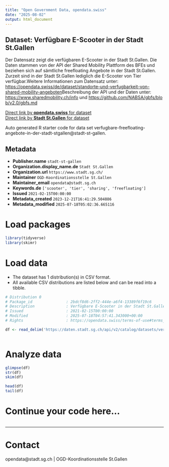 ```yaml
---
title: "Open Government Data, opendata.swiss"
date: "2025-08-02"
output: html_document
---
```


## Dataset: Verfügbare E-Scooter in der Stadt St.Gallen

Der Datensatz zeigt die verfügbaren E-Scooter in der Stadt St.Gallen. Die Daten stammen von der API der Shared Mobility Plattform des BFEs und beziehen sich auf sämtliche freefloating Angebote in der Stadt St.Gallen. Zurzeit sind in der Stadt St.Gallen lediglich die E-Scooter von Tier verfügbar.Weitere Informationen zum Datensatz unter: [https://opendata.swiss/de/dataset/standorte-und-verfugbarkeit-von-shared-mobility-angeboten](https://opendata.swiss/de/dataset/standorte-und-verfugbarkeit-von-shared-mobility-angeboten)[](https://opendata.swiss/de/dataset/standorte-und-verfugbarkeit-von-shared-mobility-angeboten)Beschreibung der API und der Daten unter: [https://www.sharedmobility.ch/info](https://www.sharedmobility.ch/info) und [https://github.com/NABSA/gbfs/blob/v2.0/gbfs.md](https://github.com/NABSA/gbfs/blob/v2.0/gbfs.md)

[Direct link by **opendata.swiss** for dataset](https://opendata.swiss/de/dataset/verfugbare-e-scooter-in-der-stadt-st-gallen)<br>
[Direct link by **Stadt St.Gallen** for dataset](https://daten.stadt.sg.ch/explore/dataset/verfugbare-freefloating-angebote-in-der-stadt-stgallen/)

Auto generated R starter code for data set verfugbare-freefloating-angebote-in-der-stadt-stgallen@stadt-st-gallen.

## Metadata

- **Publisher.name** `stadt-st-gallen`
- **Organization.display_name.de** `Stadt St.Gallen`
- **Organization.url** `https://www.stadt.sg.ch/`
- **Maintainer** `OGD-Koordinationsstelle St.Gallen`
- **Maintainer_email** `opendata@stadt.sg.ch`
- **Keywords.de** `['scooter', 'tier', 'sharing', 'freefloating']`
- **Issued** `2021-02-15T00:00:00`
- **Metadata_created** `2023-12-21T16:41:29.504886`
- **Metadata_modified** `2025-07-18T05:02:36.665116`


# Load packages

```r

library(tidyverse)
library(skimr)

```

# Load data

-   The dataset has 1 distribution(s) in CSV format.
-   All available CSV distributions are listed below and can be read into a tibble.

```r

# Distribution 0
# Package_id               : 2bdcf8d6-2ff2-444e-a6f4-13389f6f19c6
# Description              : Verfügbare E-Scooter in der Stadt St.Gallen (csv)
# Issued                   : 2021-02-15T00:00:00
# Modified                 : 2025-07-18T04:57:41.343000+00:00
# Rights                   : https://opendata.swiss/terms-of-use#terms_by

df <- read_delim('https://daten.stadt.sg.ch/api/v2/catalog/datasets/verfugbare-freefloating-angebote-in-der-stadt-stgallen/exports/csv?use_labels=true')



```

# Analyze data

```r

glimpse(df)
str(df)
skim(df)

head(df)
tail(df)

```

# Continue your code here...

```r

```

------------------------------------------------------------------------

# Contact

opendata@stadt.sg.ch | OGD-Koordinationsstelle St.Gallen
